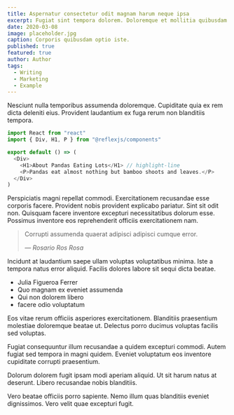 ```yaml
---
title: Aspernatur consectetur odit magnam harum neque ipsa
excerpt: Fugiat sint tempora dolorem. Doloremque et mollitia quibusdam. Illo impedit autem sunt recusandae quasi ab.
date: 2020-03-08
image: placeholder.jpg
caption: Corporis quibusdam optio iste.
published: true
featured: true
author: Author
tags:
  - Writing
  - Marketing
  - Example
---
```


Nesciunt nulla temporibus assumenda doloremque. Cupiditate quia ex rem dicta deleniti eius. Provident laudantium ex fuga rerum non blanditiis tempora.

```js title=src/example.js
import React from "react"
import { Div, H1, P } from "@reflexjs/components"

export default () => (
  <Div>
    <H1>About Pandas Eating Lots</H1> // highlight-line
    <P>Pandas eat almost nothing but bamboo shoots and leaves.</P>
  </Div>
)
```

Perspiciatis magni repellat commodi. Exercitationem recusandae esse corporis facere. Provident nobis provident explicabo pariatur. Sint sit odit non. Quisquam facere inventore excepturi necessitatibus dolorum esse. Possimus inventore eos reprehenderit officiis exercitationem nam.

> Corrupti assumenda quaerat adipisci adipisci cumque error.
>
> <cite>&mdash; Rosario Ros Rosa</cite>

Incidunt at laudantium saepe ullam voluptas voluptatibus minima. Iste a tempora natus error aliquid. Facilis dolores labore sit sequi dicta beatae.

- Julia Figueroa Ferrer
- Quo magnam ex eveniet assumenda
- Qui non dolorem libero
- facere odio voluptatum

Eos vitae rerum officiis asperiores exercitationem. Blanditiis praesentium molestiae doloremque beatae ut. Delectus porro ducimus voluptas facilis sed voluptas.

Fugiat consequuntur illum recusandae a quidem excepturi commodi. Autem fugiat sed tempora in magni quidem. Eveniet voluptatum eos inventore cupiditate corrupti praesentium.

Dolorum dolorem fugit ipsam modi aperiam aliquid. Ut sit harum natus at deserunt. Libero recusandae nobis blanditiis.

Vero beatae officiis porro sapiente. Nemo illum quas blanditiis eveniet dignissimos. Vero velit quae excepturi fugit.
